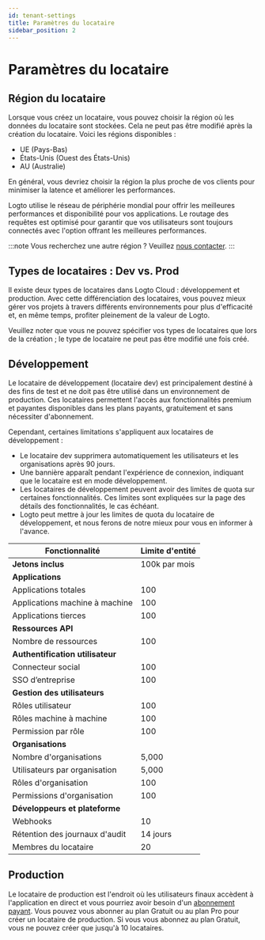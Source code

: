 ```yaml
---
id: tenant-settings
title: Paramètres du locataire
sidebar_position: 2
---
```


# Paramètres du locataire

## Région du locataire

Lorsque vous créez un locataire, vous pouvez choisir la région où les données du locataire sont stockées. Cela ne peut pas être modifié après la création du locataire. Voici les régions disponibles :

- UE (Pays-Bas)
- États-Unis (Ouest des États-Unis)
- AU (Australie)

En général, vous devriez choisir la région la plus proche de vos clients pour minimiser la latence et améliorer les performances.

Logto utilise le réseau de périphérie mondial pour offrir les meilleures performances et disponibilité pour vos applications. Le routage des requêtes est optimisé pour garantir que vos utilisateurs sont toujours connectés avec l'option offrant les meilleures performances.

:::note
Vous recherchez une autre région ? Veuillez [nous contacter](https://logto.io/contact).
:::

## Types de locataires : Dev vs. Prod

Il existe deux types de locataires dans Logto Cloud : développement et production. Avec cette différenciation des locataires, vous pouvez mieux gérer vos projets à travers différents environnements pour plus d'efficacité et, en même temps, profiter pleinement de la valeur de Logto.

Veuillez noter que vous ne pouvez spécifier vos types de locataires que lors de la création ; le type de locataire ne peut pas être modifié une fois créé.

## Développement

Le locataire de développement (locataire dev) est principalement destiné à des fins de test et ne doit pas être utilisé dans un environnement de production. Ces locataires permettent l'accès aux fonctionnalités premium et payantes disponibles dans les plans payants, gratuitement et sans nécessiter d'abonnement.

Cependant, certaines limitations s'appliquent aux locataires de développement :

- Le locataire dev supprimera automatiquement les utilisateurs et les organisations après 90 jours.
- Une bannière apparaît pendant l'expérience de connexion, indiquant que le locataire est en mode développement.
- Les locataires de développement peuvent avoir des limites de quota sur certaines fonctionnalités. Ces limites sont expliquées sur la page des détails des fonctionnalités, le cas échéant.
- Logto peut mettre à jour les limites de quota du locataire de développement, et nous ferons de notre mieux pour vous en informer à l'avance.

| Fonctionnalité                   | Limite d'entité |
| -------------------------------- | --------------- |
| **Jetons inclus**                | 100k par mois   |
| **Applications**                 |
| Applications totales             | 100             |
| Applications machine à machine   | 100             |
| Applications tierces             | 100             |
| **Ressources API**               |                 |
| Nombre de ressources             | 100             |
| **Authentification utilisateur** |                 |
| Connecteur social                | 100             |
| SSO d’entreprise                 | 100             |
| **Gestion des utilisateurs**     |                 |
| Rôles utilisateur                | 100             |
| Rôles machine à machine          | 100             |
| Permission par rôle              | 100             |
| **Organisations**                |                 |
| Nombre d'organisations           | 5,000           |
| Utilisateurs par organisation    | 5,000           |
| Rôles d'organisation             | 100             |
| Permissions d'organisation       | 100             |
| **Développeurs et plateforme**   |                 |
| Webhooks                         | 10              |
| Rétention des journaux d'audit   | 14 jours        |
| Membres du locataire             | 20              |

## Production

Le locataire de production est l'endroit où les utilisateurs finaux accèdent à l'application en direct et vous pourriez avoir besoin d'un [abonnement payant](https://logto.io/pricing). Vous pouvez vous abonner au plan Gratuit ou au plan Pro pour créer un locataire de production. Si vous vous abonnez au plan Gratuit, vous ne pouvez créer que jusqu'à 10 locataires.
